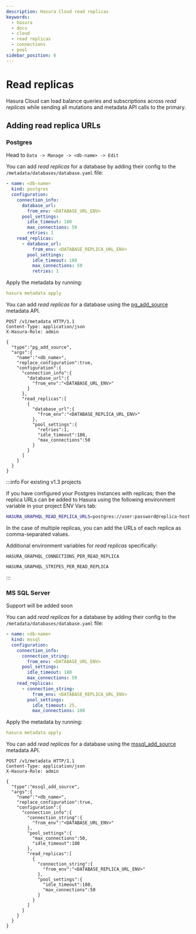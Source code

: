 ```yaml
---
description: Hasura Cloud read replicas
keywords:
  - hasura
  - docs
  - cloud
  - read replicas
  - connections
  - pool
sidebar_position: 6
---
```



# Read replicas

Hasura Cloud can load balance queries and subscriptions across *read replicas* while sending all mutations and metadata API calls to the primary.

## Adding read replica URLs

### Postgres

<Tabs className="api-tabs">
<TabItem value="console" label="Console">

Head to `Data -> Manage -> <db-name> -> Edit`

<Thumbnail
  src="/img/graphql/cloud/read-replicas/connect-db-with-replica.png"
  alt="Connect database with read replica"
  width="1000px"
/>

</TabItem>
<TabItem value="cli" label="CLI">

You can add *read replicas* for a database by adding their config to the `/metadata/databases/database.yaml` file:

```yaml {11-17}
- name: <db-name>
  kind: postgres
  configuration:
    connection_info:
      database_url:
        from_env: <DATABASE_URL_ENV>
      pool_settings:
        idle_timeout: 180
        max_connections: 50
        retries: 1
    read_replicas:
      - database_url:
          from_env: <DATABASE_REPLICA_URL_ENV>
        pool_settings:
          idle_timeout: 180
          max_connections: 50
          retries: 1
```

Apply the metadata by running:

```yaml
hasura metadata apply
```

</TabItem>
<TabItem value="api" label="API">

You can add *read replicas* for a database using the [pg_add_source](/graphql/core/api-reference/metadata-api/source.mdx#metadata-pg-add-source) metadata API.

```http {16-27}
POST /v1/metadata HTTP/1.1
Content-Type: application/json
X-Hasura-Role: admin

{
  "type":"pg_add_source",
  "args":{
    "name":"<db_name>",
    "replace_configuration":true,
    "configuration":{
      "connection_info":{
        "database_url":{
          "from_env":"<DATABASE_URL_ENV>"
        }
      },
      "read_replicas":[
        {
          "database_url":{
            "from_env":"<DATABASE_REPLICA_URL_ENV>"
          },
          "pool_settings":{
            "retries":1,
            "idle_timeout":180,
            "max_connections":50
          }
        }
      ]
    }
  }
}
```

</TabItem>
</Tabs>

:::info For existing v1.3 projects

If you have configured your Postgres instances with replicas; then the replica URLs can be added to Hasura using the following environment variable in your project ENV Vars tab:

```bash
HASURA_GRAPHQL_READ_REPLICA_URLS=postgres://user:password@replica-host:5432/db
```

In the case of multiple replicas, you can add the URLs of each replica as comma-separated values.

Additional environment variables for *read replicas* specifically:

`HASURA_GRAPHQL_CONNECTIONS_PER_READ_REPLICA`

`HASURA_GRAPHQL_STRIPES_PER_READ_REPLICA`

:::

### MS SQL Server

<Tabs className="api-tabs">
  <TabItem value="console" label="Console">
    Support will be added soon
  </TabItem>
  <TabItem value="cli" label="CLI">

You can add *read replicas* for a database by adding their config to the `/metadata/databases/database.yaml` file:

```yaml {10-15}
- name: <db-name>
  kind: mssql
  configuration:
    connection_info:
      connection_string:
        from_env: <DATABASE_URL_ENV>
      pool_settings:
        idle_timeout: 180
        max_connections: 50
    read_replicas:
      - connection_string:
          from_env: <DATABASE_REPLICA_URL_ENV>
        pool_settings:
          idle_timeout: 25,
          max_connections: 100
```

Apply the metadata by running:

```yaml
hasura metadata apply
```

  </TabItem>
  <TabItem value="api" label="API">

You can add *read replicas* for a database using the [mssql_add_source](/graphql/core/api-reference/metadata-api/source.mdx#mssql-add-source) metadata API.

```http {19-29}
POST /v1/metadata HTTP/1.1
Content-Type: application/json
X-Hasura-Role: admin

{
  "type":"mssql_add_source",
  "args":{
    "name":"<db_name>",
    "replace_configuration":true,
    "configuration":{
      "connection_info":{
        "connection_string":{
          "from_env":"<DATABASE_URL_ENV>"
        },
        "pool_settings":{
          "max_connections":50,
          "idle_timeout":180
        },
        "read_replicas":[
          {
            "connection_string":{
              "from_env":"<DATABASE_REPLICA_URL_ENV>"
            },
            "pool_settings":{
              "idle_timeout":180,
              "max_connections":50
            }
          }
        ]
      }
    }
  }
}

```

  </TabItem>
</Tabs>
